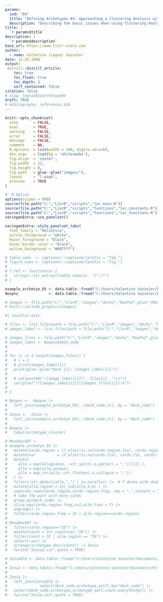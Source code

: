 ```yaml
---
params:
  ind: "04"
  title: "Defining Archetypes #4: Approaching a Clustering Analysis with a Season worth of Data"
  description: "Describing the basic issues when using Clustering Analysis with a bigger dataset and a possible solution in the context of Legends of Runeterra decks."
title: | 
  `r params$title`
description: |
  `r params$description`
base_url: https://www.llorr-stats.com
author:
  - name: Valentino (Legna) Vazzoler
date: 12-25-1990
output:
 distill::distill_article:
    toc: true
    toc_float: true
    toc_depth: 3
    self_contained: false
citation: false
# slug: legna2022archetype04
draft: TRUE
# bibliography: references.bib
---
```


```r
knitr::opts_chunk$set(
  echo       = FALSE,
  eval       = TRUE,
  warning    = FALSE,
  error      = FALSE,
  message    = FALSE,
  comment    = NA,
  R.options  = list(width = 140, digits.secs=6),
  dev.args   = list(bg = 'whitesmoke'),
  fig.align  = 'center',
  fig.width  = 12,
  fig.height = 8,
  fig.path   = glue::glue("images/"),
  layout     = "l-page",
  preview    = TRUE
)

#' R Option
options(scipen = 999)
source(file.path("C:","LlorR","scripts","lor_main.R"))
source(file.path("C:","LlorR","scripts","functions","lor_constants.R"))
source(file.path("C:","LlorR","scripts","functions","lor_functions.R"))
xaringanExtra::use_panelset()
```

```r
xaringanExtra::style_panelset_tabs(
  font_family = "Helvetica",
  active_foreground = "white",
  hover_foreground = "black",
  hover_border_color = "black",
  active_background = "#007fff")
```

```r
# table_nums  <- captioner::captioner(prefix = "Tab.")
# figure_nums <- captioner::captioner(prefix = "Fig.")
# 
# f.ref <- function(x) {
#   stringr::str_extract(table_nums(x), "[^:]*")
# }
```

```r
example_archetye_03 <- data.table::fread("C:/Users/Valentino Vazzoler/Documents/R/llorr-website/data/example_archetye_03.csv",na.strings = c("",NA))
Noxpnz              <- data.table::fread("C:/Users/Valentino Vazzoler/Documents/R/llorr-website/data/NoxPnZ.csv",na.strings = c("",NA))
```

```r
# images <- file.path("C:","LlorR","images","decks","NoxPnZ",glue("{Noxpnz$deck_code}.png"))
# knitr::include_graphics(images)

#| results='asis'

# files <- list.files(path = file.path("C:","LlorR","images","decks","NoxPnZ"), pattern = "png", full.names = TRUE)
# images_label <- list.files(path = file.path("C:","LlorR","images","decks","NoxPnZ"), pattern = "png", full.names = FALSE)

# images_files <- file.path("C:","LlorR","images","decks","NoxPnZ",glue("{Noxpnz$deck_code}.png"))
# images_label <- Noxpnz$deck_code
# 
# 
# for (i in 1:length(images_files)) {
#   # i = 1
#   # print(images_label[i])
#   print(glue::glue("Deck {i}: {images_label[i]}"))
#   
#   # cat(paste0("![image_label[i]](", files[i], ")\n"))
#   cat(glue("![{images_label[i]}]({images_files[i]})\n"))
#   
# }
```

```r
# Noxpnz <-  Noxpnz |>
#   left_join(example_archetye_03[,.(deck_code,n)], by = "deck_code")
# 
# Ionia <-  Ionia |>
#   left_join(example_archetye_03[,.(deck_code,n)], by = "deck_code")
# 
# Noxpnz |>
#   tabyl(archetype_cluster)

```


```r
# MonoDeckDT <-
# example_archetye_03 |>
#   mutate(cards.region = if_else(!is.na(cards.region.fix), cards.region.fix, cards.region ) )  |>
#   mutate(var          = if_else(!is.na(cards.fix), cards.fix, cards) )  |>
#   mutate(
#     alle = map(allegiance, ~str_split(.x,pattern = ",")[[1]] ),
#     alle = map(alle,unique),
#     alle = map_chr(alle,~str_flatten(.x,collapse = ",")),
#   ) |>
#   filter(!str_detect(alle,",") | is.na(alle)) |>  # 7 decks with double Allegiance
#   mutate(alle.region = str_sub(alle,3,4) ) |>
#   separate_rows(cards.region,cards.region.freq, sep = ",",convert = T ) |>
#   # take the part with more cards
#   group_by(deck_code) |>
#   slice_max(cards.region.freq,n=1,with_ties = T) |>
#   ungroup() |>
#   filter(cards.region.freq > 32 | alle.region==cards.region)
# 
# MonoDeckDT |>
#   filter(cards.region=="IO") |>
#   mutate(count = str_count(var,"IO")) |>
#   filter(count > 32 | alle.region == "IO") |>
#   select(-var) |>
#   arrange(archetype,desc(count)) -> Ionia
#   fwrite("Ionia2.csv",quote = TRUE)

# IoniaOld <- data.table::fread("C:/Users/Valentino Vazzoler/Documents/R/llorr-website/data/Ionia.csv",na.strings = c("",NA))
# 
# Ionia <- data.table::fread("C:/Users/Valentino Vazzoler/Documents/R/llorr-website/data/Ionia2.csv",na.strings = c("",NA))
# 
# Ionia |>
#   left_join(IoniaOld |>
#               select(deck_code,archetype_self),by="deck_code") |>
#   select(deck_code,archetype,archetype_self,count,everything()) |>
#   fwrite("Ionia.csv",quote = TRUE)
```

